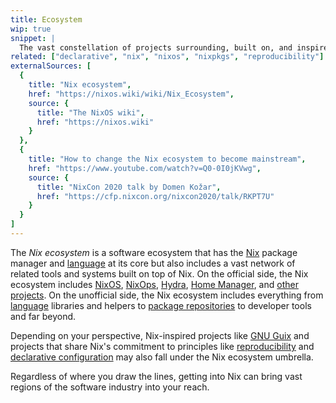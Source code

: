 ```yaml
---
title: Ecosystem
wip: true
snippet: |
  The vast constellation of projects surrounding, built on, and inspired by [Nix](/concepts/nix)
related: ["declarative", "nix", "nixos", "nixpkgs", "reproducibility"]
externalSources: [
  {
    title: "Nix ecosystem",
    href: "https://nixos.wiki/wiki/Nix_Ecosystem",
    source: {
      title: "The NixOS wiki",
      href: "https://nixos.wiki"
    }
  },
  {
    title: "How to change the Nix ecosystem to become mainstream",
    href: "https://www.youtube.com/watch?v=Q0-0I0jKVwg",
    source: {
      title: "NixCon 2020 talk by Domen Kožar",
      href: "https://cfp.nixcon.org/nixcon2020/talk/RKPT7U"
    }
  }
]
---
```


The *Nix ecosystem* is a software ecosystem that has the [Nix] package manager and [language] at its core but also includes a vast network of related tools and systems built on top of Nix.
On the official side, the Nix ecosystem includes [NixOS], [NixOps], [Hydra], [Home Manager][hm], and [other projects][others].
On the unofficial side, the Nix ecosystem includes everything from [language] libraries and helpers to [package repositories][packages] to developer tools and far beyond.

Depending on your perspective, Nix-inspired projects like [GNU Guix][guix] and projects that share Nix's commitment to principles like [reproducibility] and [declarative configuration][declarative] may also fall under the Nix ecosystem umbrella.

Regardless of where you draw the lines, getting into Nix can bring vast regions of the software industry into your reach.


[declarative]: /concepts/declarative
[guix]: http://guix.gnu.org
[hm]: https://github.com/nix-community/home-manager
[hydra]: https://github.com/NixOS/hydra
[language]: /concepts/nix-language
[nix]: /concepts/nix
[nixops]: https://github.com/NixOS/nixops
[nixos]: /concepts/nixos
[others]: https://github.com/nix-community
[packages]: /concepts/packages
[reproducibility]: /concepts/reproducibility
